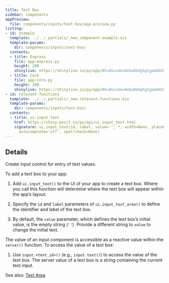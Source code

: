 ```yaml
---
title: Text Box
sidebar: components
appPreview:
  file: components/inputs/text-box/app-preview.py
listing:
- id: example
  template: ../../_partials/_new_component-example.ejs
  template-params:
    dir: components/inputs/text-box/
  contents:
  - title: Express
    file: app-express.py
    height: 200
    shinylive: https://shinylive.io/py/app/#h=0&code=NobwRAdghgtgpmAXGKAHVA6VBPMAaMAYwHsIAXOcpMAMwCdiYACAZwAsBLCbJjmVYnTJMArhzxM6lACZw6EgILoAOhFVpUAfTFMAvKI5YoAcziaaAGzHSAFKqYODGLqhFlNFAB5k7YL2WV8JkDAiUCAUXI5Jn8MOMCASgwoaWlNQgsoFhZfVDIAWgBWJhhPfKg3Yhi4b3zCSgo6RLx7RzEMYjdXd39NADc5ACMoMj5fPqgrOGbWhxBAjKyWQMRgsD62fIBGAAYdpgArERZRmmw60gpyOoboyY5jCHyOChgWG6i6JlQywsCAX1USRSaUW2V8MHOFTIVX8H0aiVUqlkNFYcgGdBsLjcEk6ZG6EhYcGyHFICUQsyYAAE8d1KVSpBBZHQMP5KSimBMpjZyZTHJI4GQRHQILwIN1WTUfAkkdB0HomEpUDYNNpxGi6BiEmB-gBdIA
  - title: Core
    file: app-core.py
    height: 200
    shinylive: https://shinylive.io/py/app/#h=0&code=NobwRAdghgtgpmAXGKAHVA6VBPMAaMAYwHsIAXOcpMAMwCdiYACAZwAsBLCbJjmVYnTJMArhzxM6lACZw6EgILoAOhFVpUAfTFMAvKI5YoAcziaaAGzHSAFKqYODGLqhFlNFAB5k7YL2WV8JkDAiUCAUXI5Jn8MOMCASgwoaWlNQgsoFhZfVDIAWgBWJhhPfKg3Yhi4b3zCSgo6RLx7RzEMYjdXd39NADc5ACMoMj5fPqgrOGbWhxBAjKyWQMRgsD62fIBGAAYdpgArERZRmmw60gpyOoboyY5jCHyOChgWG6i6JlQywsCAX1USRSaUW2V8MHOFTIVX8H0aiVUqlkNFYcgGdBsLjcEk6ZG6EhYcGyHFICUQsyYAAE8d1KVSpBBZHQMP5KSimBMpjZyZTHJI4GQRHQILwIN1WTUfAkkdB0HomEpUDYNNpxGi6BiEmB-gBdIA
- id: relevant-functions
  template: ../../_partials/_new_relevant-functions.ejs
  template-params:
    dir: components/inputs/text-box/
  contents:
  - title: ui.input_text
    href: https://shiny.posit.co/py/api/ui.input_text.html
    signature: ui.input_text(id, label, value='', *, width=None, placeholder=None,
      autocomplete='off', spellcheck=None)
---
```



:::{#example}
:::

:::{#relevant-functions}
:::

## Details

Create input control for entry of text values.

To add a text box to your app:

  1. Add `ui.input_text()` to the UI of your app to create a text box. Where you call this function will determine where the text box will appear within the app's layout.

  2. Specify the `id` and `label` parameters of `ui.input_text_area()` to define the identifier and label of the text box.

  3. By default, the `value` parameter, which defines the text box's initial value, is the empty string (`''`). Provide a different string to `value` to change the initial text.

The value of an input component is accessible as a reactive value within the `server()` function. To access the value of a text box:

  1. Use `input.<text_id>()` (e.g., `input.text()`) to access the value of the text box. The server value of a text box is a string containing the current text input.

See also: [Text Area](text-area.qmd)
